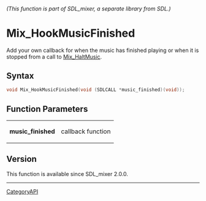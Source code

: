 ====== (This function is part of SDL_mixer, a separate library from SDL.) ======
= Mix_HookMusicFinished =

Add your own callback for when the music has finished playing or when it is stopped from a call to [[Mix_HaltMusic]].

== Syntax ==

<syntaxhighlight lang='c'>
void Mix_HookMusicFinished(void (SDLCALL *music_finished)(void));
</syntaxhighlight>

== Function Parameters ==

{|
|'''music_finished'''
|callback function
|}

== Version ==

This function is available since SDL_mixer 2.0.0.

----
[[CategoryAPI]]


